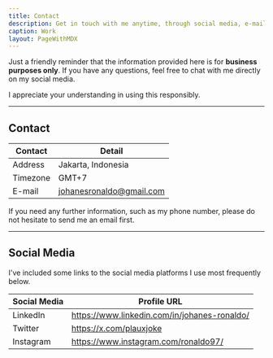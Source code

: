 ```yaml
---
title: Contact
description: Get in touch with me anytime, through social media, e-mail, or phone number.
caption: Work
layout: PageWithMDX
---
```


Just a friendly reminder that the information provided here is for **business purposes only**. If you have any questions, feel free to chat with me directly on my social media.

I appreciate your understanding in using this responsibly.

---

## Contact

| Contact  | Detail             |
| -------- | ------------------ |
| Address  | Jakarta, Indonesia |
| Timezone | GMT+7              |
| E-mail   | johanesronaldo@gmail.com  |

If you need any further information, such as my phone number, please do not hesitate to send me an email first.

---

## Social Media

I've included some links to the social media platforms I use most frequently below.

| Social Media | Profile URL                     |
| ------------ | ------------------------------- |
| LinkedIn     | https://www.linkedin.com/in/johanes-ronaldo/ |
| Twitter      | https://x.com/plauxjoke     |
| Instagram    | https://www.instagram.com/ronaldo97/   |
